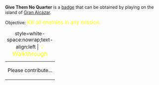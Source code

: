 '''Give Them No Quarter''' is a [[Badges|badge]] that can be obtained by playing on the island of [[Gran Alcázar]].

Objective: <big style="color:yellow">Kill all enemies in any mission.</big>

{| class="mw-collapsible mw-collapsed"
|+ style=white-space:nowrap;text-align:left | <big style="color:yellow">💡 Walkthrough</big>
|-
| Please contribute...
|}